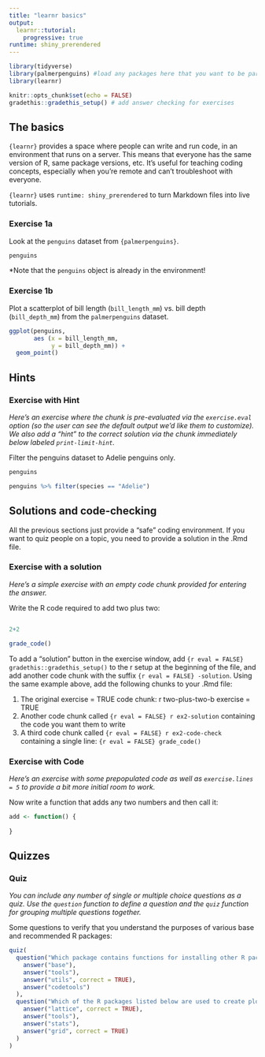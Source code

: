 ```yaml
---
title: "learnr basics"
output:
  learnr::tutorial:
    progressive: true
runtime: shiny_prerendered
---
```


```r
library(tidyverse)
library(palmerpenguins) #load any packages here that you want to be part of the environment for everyone using the tutorial
library(learnr)

knitr::opts_chunk$set(echo = FALSE)
gradethis::gradethis_setup() # add answer checking for exercises
```

## The basics
`{learnr}` provides a space where people can write and run code, in an environment that runs on a server. This means that everyone has the same version of R, same package versions, etc. It's useful for teaching coding concepts, especially when you're remote and can't troubleshoot with everyone.

`{learnr}` uses `runtime: shiny_prerendered` to turn Markdown files into live tutorials. 

### Exercise 1a
Look at the `penguins` dataset from `{palmerpenguins}`.


```r
penguins 
```
*Note that the `penguins` object is already in the environment!

### Exercise 1b

Plot a scatterplot of bill length (`bill_length_mm`) vs. bill depth (`bill_depth_mm`) from the `palmerpenguins` dataset.

```r
ggplot(penguins, 
       aes (x = bill_length_mm,
            y = bill_depth_mm)) + 
  geom_point()
```


## Hints

### Exercise with Hint

*Here's an exercise where the chunk is pre-evaluated via the `exercise.eval` option (so the user can see the default output we'd like them to customize). We also add a "hint" to the correct solution via the chunk immediately below labeled `print-limit-hint`.*

Filter the penguins dataset to Adelie penguins only.

```r
penguins
```

```r
penguins %>% filter(species == "Adelie")
```

## Solutions and code-checking

All the previous sections just provide a "safe" coding environment. If you want to quiz people on a topic, you need to provide a solution in the .Rmd file. 

### Exercise with a solution

*Here's a simple exercise with an empty code chunk provided for entering the answer.* 

Write the R code required to add two plus two:

```r

```

```r
2+2
```

```r
grade_code()
```

To add a "solution" button in the exercise window, add `{r eval = FALSE} gradethis::gradethis_setup()` to the r setup at the beginning of the file, and add another code chunk with the suffix `{r eval = FALSE} -solution`. Using the same example above, add the following chunks to your .Rmd file:

1. The original exercise = TRUE code chunk: r two-plus-two-b  exercise = TRUE
2. Another code chunk called `{r eval = FALSE} r ex2-solution` containing the code you want them to write
3. A third code chunk called `{r eval = FALSE} r ex2-code-check` containing a single line: `{r eval = FALSE} grade_code()`

### Exercise with Code

*Here's an exercise with some prepopulated code as well as `exercise.lines = 5` to provide a bit more initial room to work.*

Now write a function that adds any two numbers and then call it:

```r
add <- function() {
  
}
```


## Quizzes
### Quiz

*You can include any number of single or multiple choice questions as a quiz. Use the `question` function to define a question and the `quiz` function for grouping multiple questions together.*

Some questions to verify that you understand the purposes of various base and recommended R packages:

```r
quiz(
  question("Which package contains functions for installing other R packages?",
    answer("base"),
    answer("tools"),
    answer("utils", correct = TRUE),
    answer("codetools")
  ),
  question("Which of the R packages listed below are used to create plots?",
    answer("lattice", correct = TRUE),
    answer("tools"),
    answer("stats"),
    answer("grid", correct = TRUE)
  )
)
```

